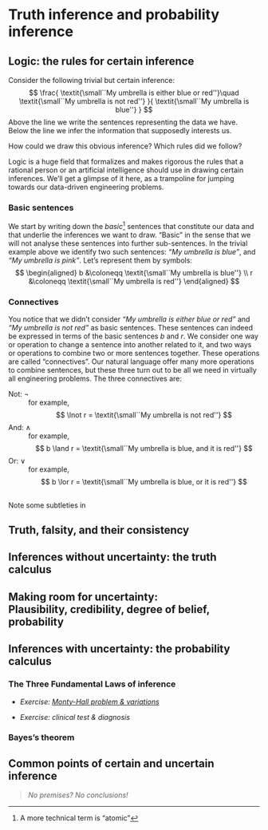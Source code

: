 # Truth inference and probability inference

## Logic: the rules for certain inference

Consider the following trivial but certain inference:
$$
\frac{
\textit{\small``My umbrella is either blue or red''}\quad
\textit{\small``My umbrella is not red''}
}{
\textit{\small``My umbrella is blue''}
}
$$
Above the line we write the sentences representing the data we have. Below the line we infer the information that supposedly interests us.

How could we draw this obvious inference? Which rules did we follow?

Logic is a huge field that formalizes and makes rigorous the rules that a rational person or an artificial intelligence should use in drawing certain inferences. We'll get a glimpse of it here, as a trampoline for jumping towards our data-driven engineering problems.

### Basic sentences

We start by writing down the _basic_^[A more technical term is "atomic"] sentences that constitute our data and that underlie the inferences we want to draw. "Basic" in the sense that we will not analyse these sentences into further sub-sentences. In the trivial example above we identify two such sentences: *"My umbrella is blue"*, and *"My umbrella is pink"*. Let's represent them by symbols:
$$
\begin{aligned}
b &\coloneqq \textit{\small``My umbrella is blue''}
\\
r &\coloneqq \textit{\small``My umbrella is red''}
\end{aligned}
$$

### Connectives

You notice that we didn't consider *"My umbrella is either blue or red"* and *"My umbrella is not red"* as basic sentences. These sentences can indeed be expressed in terms of the basic sentences $b$ and $r$. We consider one way or operation to change a sentence into another related to it, and two ways or operations to combine two or more sentences together. These operations are called "connectives". Our natural language offer many more operations to combine sentences, but these three turn out to be all we need in virtually all engineering problems. The three connectives are:

Not: $\lnot$
: for example,
$$
\lnot r = \textit{\small``My umbrella is not red''}
$$

And: $\land$
: for example,
$$
b \land r = \textit{\small``My umbrella is blue, and it is red''}
$$

Or: $\lor$
: for example,
$$
b \lor r = \textit{\small``My umbrella is blue, or it is red''}
$$

::: {.callout-warning appearance="simple"}
## 
Note some subtleties in 
:::





## Truth, falsity, and their consistency


## Inferences without uncertainty: the truth calculus

## Making room for uncertainty:<br>Plausibility, credibility, degree of belief, probability

## Inferences with uncertainty: the probability calculus

### The Three Fundamental Laws of inference

* _Exercise: [Monty-Hall problem & variations](The_Monty_Hall_problem-exercise.pdf)_

* _Exercise: clinical test & diagnosis_

### Bayes's theorem

## Common points of certain and uncertain inference

> _No premises? No conclusions!_
